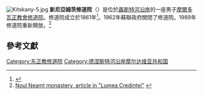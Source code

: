 {{refimprove|time=2015-12-17T03:52:38+00:00}}
[[File:Kitskany-5.jpg|thumb]]
'''新尼亞姆茨修道院'''（{{lang-ro|Mănăstirea Noul Neamț}}）是位於[[聶斯特河沿岸|聶斯特河沿岸]]的一座男子[[摩爾多瓦正教會|摩爾多瓦正教會]][[修道院|修道院]]。修道院成立於1861年<ref>{{Cite web |url=http://www.referat.ro/referate/Rena__351_terea_M_tirii_Noul_Neamt_06bab.htm |title=Renașterea mînăstirii Noul Neamț |access-date=2015-12-17 |archive-date=2007-09-27 |archive-url=https://web.archive.org/web/20070927191756/http://www.referat.ro/referate/Rena__351_terea_M_tirii_Noul_Neamt_06bab.htm |dead-url=no }}</ref>。1962年蘇聯政府關閉了修道院。1989年修道院重新開放。<ref>[http://www.crestinortodox.ro/Manastirea_Noul_Neamt___lavra_Basarabiei-24-289.html Noul Neamț monastery, article in "Lumea Credinței"] {{Wayback|url=http://www.crestinortodox.ro/Manastirea_Noul_Neamt___lavra_Basarabiei-24-289.html |date=20081227011022 }} {{ro icon}}</ref>

==參考文獻==
{{Reflist}}

[[Category:东正教修道院|Category:东正教修道院]]
[[Category:德涅斯特河沿岸摩尔达维亚共和国|Category:德涅斯特河沿岸摩尔达维亚共和国]]